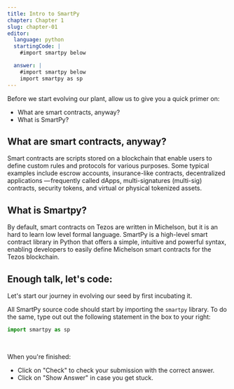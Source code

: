 ---
title: Intro to SmartPy
chapter: Chapter 1
slug: chapter-01
editor:
  language: python
  startingCode: |
    #import smartpy below

  answer: |
    #import smartpy below
---


Before we start evolving our plant, allow us to give you a quick primer on: 
* What are smart contracts, anyway? 
* What is SmartPy? 

## What are smart contracts, anyway? 
Smart contracts are scripts stored on a blockchain that enable users to define custom rules and protocols for various purposes. Some typical examples include escrow accounts, insurance-like contracts, decentralized applications — frequently called dApps, multi-signatures (multi-sig) contracts, security tokens, and virtual or physical tokenized assets.

## What is Smartpy?

By default, smart contracts on Tezos are written in Michelson, but it is an hard to learn low level formal language. SmartPy is a high-level smart contract library in Python that offers a simple, intuitive and powerful syntax, enabling developers to easily define Michelson smart contracts for the Tezos blockchain.

## Enough talk, let's code:
Let's start our journey in evolving our seed by first incubating it.  

All SmartPy source code should start by importing the `smartpy` library. To do the same, 
type out out the following statement in the box to your right: 

```python
import smartpy as sp
```

<br />

When you're finished: 
* Click on "Check" to check your submission with the correct answer. 
* Click on "Show Answer" in case you get stuck. 